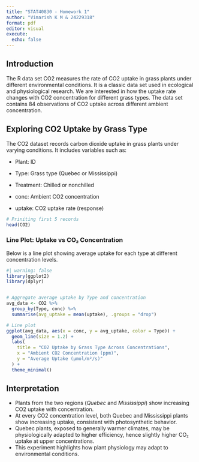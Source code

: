 ```yaml
---
title: "STAT40830 - Homework 1"
author: "Vimarish K M & 24229318"
format: pdf
editor: visual
execute: 
  echo: false
---
```


## Introduction

The R data set CO2 measures the rate of CO2 uptake in grass plants under different environmental conditions. It is a classic data set used in ecological and physiological research. We are interested in how the uptake rate changes with CO2 concentration for different grass types. The data set contains 84 observations of CO2 uptake across different ambient concentration.

## Exploring CO2 Uptake by Grass Type

The CO2 dataset records carbon dioxide uptake in grass plants under varying conditions. It includes variables such as:

-   Plant: ID

-   Type: Grass type (Quebec or Mississippi)

-   Treatment: Chilled or nonchilled

-   conc: Ambient CO2 concentration

-   uptake: CO2 uptake rate (response)

```r
# Priniting first 5 records
head(CO2)
```

### Line Plot: Uptake vs CO₂ Concentration

Below is a line plot showing average uptake for each type at different concentration levels.

```r
#| warning: false
library(ggplot2)
library(dplyr)


# Aggregate average uptake by Type and concentration
avg_data <- CO2 %>%
  group_by(Type, conc) %>%
  summarise(avg_uptake = mean(uptake), .groups = "drop")

# Line plot
ggplot(avg_data, aes(x = conc, y = avg_uptake, color = Type)) +
  geom_line(size = 1.2) +
  labs(
    title = "CO2 Uptake by Grass Type Across Concentrations",
    x = "Ambient CO2 Concentration (ppm)",
    y = "Average Uptake (μmol/m²/s)"
  ) +
  theme_minimal()
```

## **Interpretation**

-   Plants from the two regions (*Quebec* and *Mississippi*) show increasing CO2 uptake with concentration.
-   At every CO2 concentration level, both Quebec and Mississippi plants show increasing uptake, consistent with photosynthetic behavior.
-   Quebec plants, exposed to generally warmer climates, may be physiologically adapted to higher efficiency, hence slightly higher CO₂ uptake at upper concentrations.
-   This experiment highlights how plant physiology may adapt to environmental conditions.
